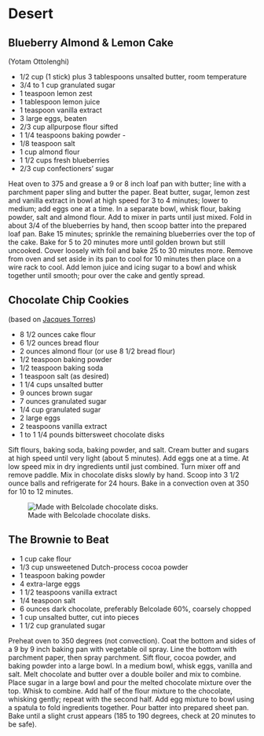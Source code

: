 # Desert {.unnumbered}

## Blueberry Almond & Lemon Cake {.unnumbered}

(Yotam Ottolenghi)

-   1/2 cup (1 stick) plus 3 tablespoons unsalted butter, room temperature
-   3/4 to 1 cup granulated sugar
-   1 teaspoon lemon zest
-   1 tablespoon lemon juice
-   1 teaspoon vanilla extract
-   3 large eggs, beaten
-   2/3 cup allpurpose flour sifted
-   1 1/4 teaspoons baking powder -
-   1/8 teaspoon salt
-   1 cup almond flour
-   1 1/2 cups fresh blueberries
-   2/3 cup confectioners' sugar

Heat oven to 375 and grease a 9 or 8 inch loaf pan with butter; line with a parchment paper sling and butter the paper. Beat butter, sugar, lemon zest and vanilla extract in bowl at high speed for 3 to 4 minutes; lower to medium; add eggs one at a time. In a separate bowl, whisk flour, baking powder, salt and almond flour. Add to mixer in parts until just mixed. Fold in about 3/4 of the blueberries by hand, then scoop batter into the prepared loaf pan. Bake 15 minutes; sprinkle the remaining blueberries over the top of the cake. Bake for 5 to 20 minutes more until golden brown but still uncooked. Cover loosely with foil and bake 25 to 30 minutes more. Remove from oven and set aside in its pan to cool for 10 minutes then place on a wire rack to cool. Add lemon juice and icing sugar to a bowl and whisk together until smooth; pour over the cake and gently spread.

## Chocolate Chip Cookies 
(based on [Jacques Torres](https://cooking.nytimes.com/recipes/1015819-chocolate-chip-cookies "Orignal recipe"))

-   8 1/2 ounces cake flour
-   6 1/2 ounces bread flour
-   2 ounces almond flour (or use 8 1/2 bread flour)
-   1/2 teaspoon baking powder
-   1/2 teaspoon baking soda
-   1 teaspoon salt (as desired)
-   1 1/4 cups unsalted butter
-   9 ounces brown sugar
-   7 ounces granulated sugar
-   1/4 cup granulated sugar
-   2 large eggs
-   2 teaspoons vanilla extract
-   1 to 1 1/4 pounds bittersweet chocolate disks

Sift flours, baking soda, baking powder, and salt. Cream butter and sugars at high speed until very light (about 5 minutes). Add eggs one at a time. At low speed mix in dry ingredients until just combined. Turn mixer off and remove paddle. Mix in chocolate disks slowly by hand. Scoop into 3 1/2 ounce balls and refrigerate for 24 hours. Bake in a convection oven at 350 for 10 to 12 minutes.

![Made with Belcolade chocolate disks.](assets/torres.png)

## The Brownie to Beat

\subsection{The Brownie to Beat} % (fold)
\label{sub:the_brownie_to_beat}

-   1 cup cake flour
-   1/3 cup unsweetened Dutch-process cocoa powder
-   1 teaspoon baking powder
-   4 extra-large eggs
-   1 1/2 teaspoons vanilla extract
-   1/4 teaspoon salt
-   6 ounces dark chocolate, preferably Belcolade 60\%, coarsely chopped
-   1 cup unsalted butter, cut into pieces
-   1 1/2 cup granulated sugar

Preheat oven to 350 degrees (not convection). Coat the bottom and sides of a 9 by 9 inch baking pan with vegetable oil spray. Line the bottom with parchment paper, then spray parchment.
Sift flour, cocoa powder, and baking powder into a large bowl. In a medium bowl, whisk eggs, vanilla and salt.
Melt chocolate and butter over a double boiler and mix to combine.
Place sugar in a large bowl and pour the melted chocolate mixture over the top. Whisk to combine. 
Add half of the flour mixture to the chocolate, whisking gently; repeat with the second half. 
Add egg mixture to bowl using a spatula to fold ingredients together.
Pour batter into prepared sheet pan. 
Bake until a slight crust appears (185 to 190 degrees, check at 20 minutes to be safe).
